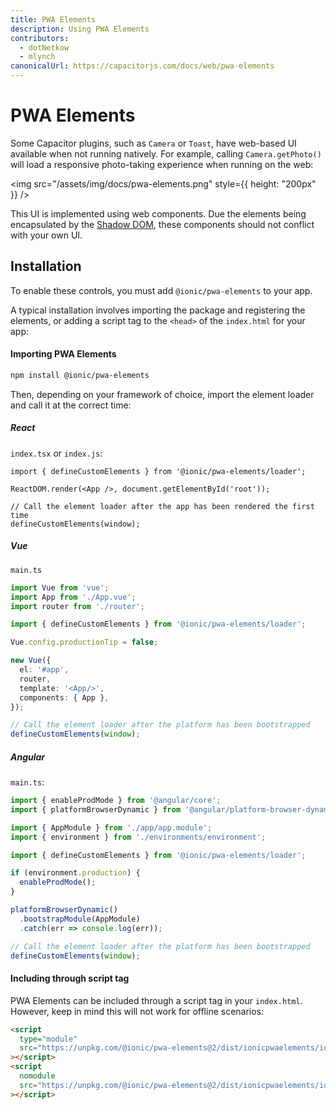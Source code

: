 ```yaml
---
title: PWA Elements
description: Using PWA Elements
contributors:
  - dotNetkow
  - mlynch
canonicalUrl: https://capacitorjs.com/docs/web/pwa-elements
---
```


# PWA Elements

Some Capacitor plugins, such as `Camera` or `Toast`, have web-based UI available when not running natively. For example, calling `Camera.getPhoto()` will load a responsive photo-taking experience when running on the web:

<img src="/assets/img/docs/pwa-elements.png" style={{ height: "200px" }} />

This UI is implemented using web components. Due the elements being encapsulated by the [Shadow DOM](https://developer.mozilla.org/en-US/docs/Web/Web_Components/Using_shadow_DOM), these components should not conflict
with your own UI.

## Installation

To enable these controls, you must add `@ionic/pwa-elements` to your app.

A typical installation involves importing the package and registering the elements, or adding a script tag to the `<head>` of the `index.html` for your app:

#### Importing PWA Elements

```bash
npm install @ionic/pwa-elements
```

Then, depending on your framework of choice, import the element loader and call it at the correct time:

##### React

`index.tsx` or `index.js`:

```tsx
import { defineCustomElements } from '@ionic/pwa-elements/loader';

ReactDOM.render(<App />, document.getElementById('root'));

// Call the element loader after the app has been rendered the first time
defineCustomElements(window);
```

##### Vue

`main.ts`

```typescript
import Vue from 'vue';
import App from './App.vue';
import router from './router';

import { defineCustomElements } from '@ionic/pwa-elements/loader';

Vue.config.productionTip = false;

new Vue({
  el: '#app',
  router,
  template: '<App/>',
  components: { App },
});

// Call the element loader after the platform has been bootstrapped
defineCustomElements(window);
```

##### Angular

`main.ts`:

```typescript
import { enableProdMode } from '@angular/core';
import { platformBrowserDynamic } from '@angular/platform-browser-dynamic';

import { AppModule } from './app/app.module';
import { environment } from './environments/environment';

import { defineCustomElements } from '@ionic/pwa-elements/loader';

if (environment.production) {
  enableProdMode();
}

platformBrowserDynamic()
  .bootstrapModule(AppModule)
  .catch(err => console.log(err));

// Call the element loader after the platform has been bootstrapped
defineCustomElements(window);
```

#### Including through script tag

PWA Elements can be included through a script tag in your `index.html`. However, keep in mind this will not work for offline scenarios:

```html
<script
  type="module"
  src="https://unpkg.com/@ionic/pwa-elements@2/dist/ionicpwaelements/ionicpwaelements.esm.js"
></script>
<script
  nomodule
  src="https://unpkg.com/@ionic/pwa-elements@2/dist/ionicpwaelements/ionicpwaelements.js"
></script>
```
